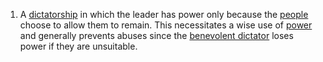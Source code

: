 #A [[dictatorship]] in which the leader has power only because the [[people]] choose to allow them to remain.  This necessitates a wise use of [[power]] and generally prevents abuses since the [[benevolent dictator]] loses power if they are unsuitable.